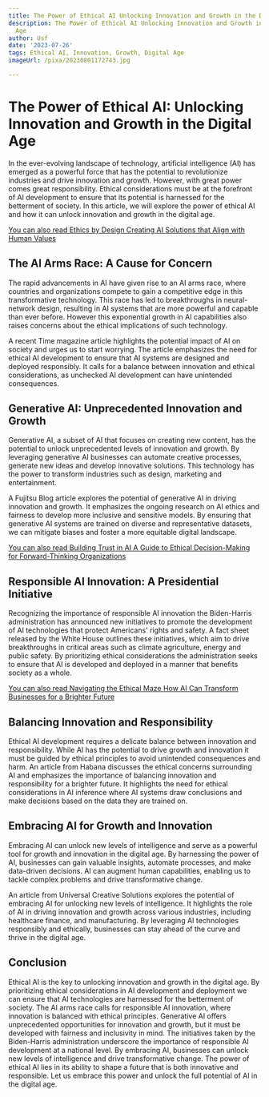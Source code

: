 ```yaml
---
title: The Power of Ethical AI Unlocking Innovation and Growth in the Digital Age
description: The Power of Ethical AI Unlocking Innovation and Growth in the Digital
  Age
author: Usf
date: '2023-07-26'
tags: Ethical AI, Innovation, Growth, Digital Age
imageUrl: /pixa/20230801172743.jpg

---
```

# The Power of Ethical AI: Unlocking Innovation and Growth  in the Digital Age

In the ever-evolving landscape of technology, artificial intelligence  (AI) has emerged as a powerful force that has  the potential to revolutionize industries and drive innovation and growth. However, with great power comes great responsibility. Ethical considerations must be at the forefront of  AI development to ensure that its potential  is  harnessed for the betterment of society. In this article, we will explore the power of ethical AI and how it can  unlock  innovation and growth in the digital age.

[You can also read Ethics by Design Creating AI Solutions  that Align with Human Values](Ethics%20by%20Design%20Creating%20AI%20Solutions%20that%20Align%20with%20Human%20Values)


## The AI Arms Race: A Cause for  Concern

The rapid advancements in AI  have given rise to an AI  arms  race, where countries and organizations compete to gain a competitive edge in this transformative technology. This race has led to breakthroughs in neural-network design,  resulting  in AI systems that are more powerful and capable than ever  before. However this exponential  growth in AI capabilities  also raises concerns  about the ethical implications  of such technology.

A recent Time magazine article highlights the potential impact of AI on  society and urges us to start worrying. The article  emphasizes  the need for ethical  AI development to ensure that AI systems are designed  and deployed  responsibly. It calls for  a balance between innovation and ethical considerations, as unchecked AI development  can have unintended consequences.

##  Generative AI: Unprecedented Innovation and Growth

Generative AI, a subset of AI that focuses on creating new content, has the potential to unlock unprecedented levels of innovation and  growth. By leveraging generative AI businesses can automate creative processes, generate new ideas and develop innovative solutions. This technology has the power to transform industries such as design,  marketing and entertainment.

A Fujitsu Blog article explores the potential of generative AI in driving innovation and  growth. It emphasizes the  ongoing  research on AI ethics  and fairness  to  develop more inclusive and sensitive models. By ensuring that  generative AI systems are  trained  on diverse  and representative datasets, we can mitigate biases and foster a more equitable digital landscape.

[You can also read Building Trust in AI A Guide to Ethical Decision-Making for Forward-Thinking Organizations](Building%20Trust%20in%20AI%20A%20Guide%20to%20Ethical%20Decision-Making%20for%20Forward-Thinking%20Organizations)


## Responsible AI  Innovation: A Presidential Initiative

Recognizing the importance of responsible AI innovation the Biden-Harris administration has announced  new initiatives to promote the development of AI technologies that protect Americans' rights and  safety. A fact  sheet  released by the White House outlines these initiatives, which aim to drive breakthroughs in critical areas such as climate agriculture, energy and public safety. By prioritizing ethical considerations the administration seeks to ensure  that AI is developed and deployed in  a manner that benefits society as a  whole.

[You can also read  Navigating the Ethical Maze How AI  Can Transform Businesses for a Brighter Future](Navigating%20the%20Ethical%20Maze%20How%20AI%20Can%20Transform%20Businesses%20for%20a%20Brighter%20Future)


##  Balancing Innovation and Responsibility

Ethical AI development requires a delicate balance between innovation and responsibility. While AI has the potential to drive growth and innovation it  must be guided by ethical principles to avoid unintended consequences and  harm. An article from  Habana discusses  the ethical concerns surrounding AI and emphasizes the importance of balancing innovation and responsibility for a brighter future. It  highlights the  need for ethical considerations in AI inference where AI systems draw conclusions and make decisions based on the data they are trained on.

## Embracing AI for Growth and Innovation

Embracing AI can unlock  new levels  of intelligence and serve as a powerful  tool for growth and innovation  in the digital age. By harnessing the power  of AI, businesses can gain valuable insights, automate processes, and  make data-driven decisions. AI can augment human capabilities, enabling us to tackle complex problems and drive  transformative change.

An article from Universal Creative Solutions explores the potential of embracing AI for unlocking new levels of intelligence. It highlights the role of AI in driving innovation and growth across various industries, including healthcare finance, and  manufacturing. By leveraging AI technologies responsibly and ethically, businesses can stay ahead of the curve and thrive in the digital age.

## Conclusion

Ethical AI is  the key to unlocking innovation and growth in the digital age. By prioritizing  ethical considerations in  AI development and deployment we can ensure that AI  technologies are harnessed for the betterment of society. The AI arms race calls for responsible AI innovation, where innovation is balanced with ethical principles.  Generative AI offers unprecedented opportunities for innovation and growth, but it must  be  developed with fairness and inclusivity in mind. The initiatives taken by the  Biden-Harris administration underscore the importance of responsible AI development at a national level. By embracing  AI, businesses can unlock new levels of intelligence and drive transformative change. The power of ethical AI lies in its ability to shape a future that is  both innovative and responsible. Let us embrace this  power and  unlock  the full potential of AI in  the digital age.